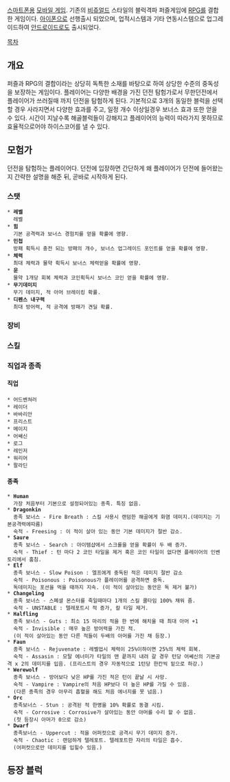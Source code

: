 [[스마트폰]]용 [[모바일 게임]]. 기존의 [[비쥬얼드]] 스타일의 블럭격파 퍼즐게임에 [[RPG]]를 결합한 게임이다. [[아이폰]]으로 선행출시 되었으며, 업적시스템과 기타 연동시스템으로 업그레이드하여 [[안드로이드]]로도 출시되었다.

[[목차]]

== 개요 ==
퍼즐과 RPG의 결합이라는 상당히 독특한 소재를 바탕으로 하여 상당한 수준의 중독성을 보장하는 게임이다. 플레이어는 다양한 배경을 가진 던전 탐험가로서 무한던전에서 플레이어가 쓰러질때 까지 던전을 탐험하게 된다. 기본적으로 3개의 동일한 블럭을 선택할 경우 사라지면서 다양한 효과를 주고, 일정 개수 이상일경우 보너스 효과 또한 얻을 수 있다. 시간이 지날수록 해골블럭들이 강해지고 플레이어의 능력이 따라가지 못하므로 효율적으로어야 하이스코어를 낼 수 있다.

== 모험가 ==
던전을 탐험하는 플레이어다. 던전에 입장하면 간단하게 왜 플레이어가 던전에 들어왔는지 간략한 설명을 해준 뒤, 곧바로 시작하게 된다.
=== 스탯 ===
 * '''레벨'''
   레벨
 * '''힘'''
   기본 공격력과 보너스 경험치를 얻을 확률에 영향.
 * '''민첩'''
   방패 획득시 충전 되는 방패의 개수, 보너스 업그레이드 포인트를 얻을 확률에 영향.
 * '''체력'''
   최대 체력과 물약 획득시 보너스 체력얻을 확률에 영향.
 * '''운'''
   물약 1개당 회복 체력과 코인획득시 보너스 코인 얻을 확률에 영향.
 * '''무기데미지'''
   무기 데미지, 적 아머 브레이킹 확률.
 * '''디펜스 내구력'''
   최대 방어력, 적 공격에 방패가 견딜 확률.

=== 장비 ===
=== 스킬 ===
=== 직업과 종족 ===
==== 직업 ====
 * 어드벤쳐러
 * 레이더
 * 바바리안
 * 프리스트
 * 메이지
 * 어쌔신
 * 로그
 * 레인저
 * 워리어
 * 팔라딘
==== 종족 ====
 * '''Human'''
   가장 처음부터 기본으로 설정되어있는 종족. 특징 없음.
 * '''Dragonkin'''
   종족 보너스 - Fire Breath : 스킬 사용시 랜덤한 해골에게 화염 데미지.(데미지는 기본공격력에따름)
   숙적 - Freesing : 이 적이 살아 있는 동안 기본 데미지가 절반 감소.
 * '''Saure'''
   종족 보너스 - Search : 아이템샵에서 스크롤을 얻을 확률이 두 배 증가.
   숙적 - Thief : 턴 마다 2 코인 타일을 제거 혹은 코인 타일이 없다면 플레이어의 인벤토리에서 훔침.
 * '''Elf'''
   종족 보너스 - Slow Poison : 엘프에게 중독된 적은 데미지 절반 감소
   숙적 - Poisonous : Poisonous가 플레이어를 공격하면 중독.
   독데미지는 포션을 먹을 때까지 지속. (이 적이 살아있는 동안은 독 제거 불가)
 * '''Changeling'''
   종족 보너스 - 스폐셜 몬스터를 죽일때마다 1개의 스킬 쿨타임 100% 채워 줌.
   숙적 - UNSTABLE : 텔레포트시 적 증가, 칼 타일 제거.
 * '''Halfling'''
   종족 보너스 - Guts : 최소 15 마리의 적을 한 번에 해치울 때 최대 아머 +1
   숙적 - Invisible : 매우 높은 방어력을 가진 적.
   (이 적이 살아있는 동안 다른 적들이 두배의 아머를 가진 채 등장.)
 * '''Faun'''
   종족 보너스 - Rejuvenate : 레벨업시 체력이 25%이하이면 25%의 체력 회복.
   숙적 - Assasin : 모탈 에너미가 타일의 맨 끝까지 내려 갈 경우 턴당 어쎄신의 기본공격 x 2의 데미지를 입음. (프리스트의 경우 자동적으로 1턴당 한칸씩 밑으로 하강.)
 * '''Werewolf'''
   종족 보너스 - 방어보다 낮은 HP를 가진 적은 턴이 끝날 시 사망.
   숙적 - Vampire : Vampire의 처음 HP보다 더 높은 HP를 가질 수 있음.
   (다른 종족의 경우 아무리 흡혈을 해도 처음 에너지를 못 넘음.)
 * '''Orc'''
   종족보너스 - Stun : 공격된 적 한명을 10% 확률로 동결 시킴.
   숙적 - Corrosive : Corrosive가 살아있는 동안 아머를 수리 할 수 없음.
   (첫 등장시 아머가 0으로 감소)
 * '''Dwarf'''
   종족보너스 - Uppercut : 적을 어퍼컷으로 공격시 무기 데미지 증가.
   숙적 - Chaotic : 랜덤하게 텔레포트. 텔레포트한 자리의 타일은 흡수.
   (어퍼컷으로만 데미지를 입힐수 있음.)

== 등장 블럭 ==
